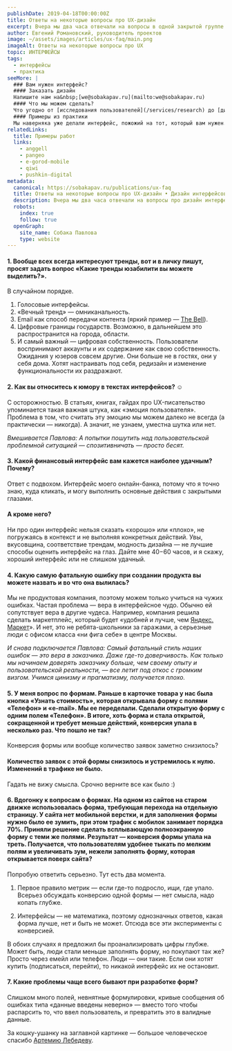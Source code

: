 ```yaml
---
publishDate: 2019-04-18T00:00:00Z
title: Ответы на некоторые вопросы про UX-дизайн
excerpt: Вчера мы два часа отвечали на вопросы в одной закрытой группе. Закрытые сообщества — не наш стиль, поэтому публикуем и вопросы, и ответы.
author: Евгений Романовский, руководитель проектов
image: ~/assets/images/articles/ux-faq/main.png
imageAlt: Ответы на некоторые вопросы про UX
topic: ИНТЕРФЕЙСЫ
tags:
  - интерфейсы
  - практика
seeMore: |
  ### Вам нужен интерфейс?
  #### Заказать дизайн
  Напишите нам на&nbsp;[we@sobakapav.ru](mailto:we@sobakapav.ru)
  #### Что мы можем сделать?
  Что угодно от [исследования пользователей](/services/research) до [дизайна интерфейса под ключ](/services/ux-design). 
  #### Примеры из практики
  Мы наверняка уже делали интерфейс, пожожий на тот, который вам нужен. [Проверьте](https://sobakapav.ru/portfolio).
relatedLinks:
  title: Примеры работ
  links:
    - anggell
    - pangeo
    - e-gorod-mobile
    - qiwi
    - pushkin-digital
metadata:
  canonical: https://sobakapav.ru/publications/ux-faq
  title: Ответы на некоторые вопросы про UX-дизайн • Дизайн интерфейсов
  description: Вчера мы два часа отвечали на вопросы про дизайн интерфейсов в одной закрытой группе. Про тренды юзабилити, юмор в интерфейсных текстах и про то, что если конверсия резко упала после редизайна формы,  —  не мучайте пользователя, верните как было.
  robots:
    index: true
    follow: true
  openGraph:
    site_name: Собака Павлова
    type: website
---
```



#### 1. Вообще всех всегда интересуют тренды, вот и в личку пишут, просят задать вопрос «Какие тренды юзабилити вы можете выделить?».

В случайном порядке.

1. Голосовые интерфейсы.
2. «Вечный тренд» — омниканальность.
3. Email как способ передачи контента (яркий пример — [The Bell](https://thebell.io/)).
4. Цифровые границы государств. Возможно, в дальнейшем это распространится на города, области.
5. И самый важный — цифровая собственность. Пользователи воспринимают аккаунты и их содержание как свою собственность. Ожидания у юзеров совсем другие. Они больше не в гостях, они у себя дома. Хотят настраивать под себя, редизайн и изменение функциональности их раздражают.

#### 2. Как вы относитесь к юмору в текстах интерфейсов? ☺

С осторожностью. В статьях, книгах, гайдах про UX-писательство упоминается такая важная штука, как «эмоция пользователя». Проблема в том, что считать эту эмоцию мы можем далеко не всегда (а практически — никогда). А значит, не узнаем, уместна шутка или нет.

_Вмешивается Павлова: А попытки пошутить над пользовательской проблемной ситуацией — спозитивничать — просто бесят._

#### 3. Какой финансовый интерфейс вам кажется наиболее удачным? Почему?

Ответ с подвохом. Интерфейс моего онлайн-банка, потому что я точно знаю, куда кликать, и могу выполнить основные действия с закрытыми глазами.

#### А кроме него?

Ни про один интерфейс нельзя сказать «хорошо» или «плохо», не погружаясь в контекст и не выполняя конкретных действий. Увы, вкусовщина, соответствие трендам, модность дизайна — не лучшие способы оценить интерфейс на глаз. Дайте мне 40−60 часов, и я скажу, хороший интерфейс или не слишком удачный.

#### 4. Какую самую фатальную ошибку при создании продукта вы можете назвать и во что она вылилась?

Мы не продуктовая компания, поэтому можем только учиться на чужих ошибках. Частая проблема — вера в интерфейсное чудо. Обычно ей сопутствует вера в другие чудеса. Например, компания решила сделать маркетплейс, который будет «удобней и лучше, чем [Яндекс. Маркет](https://market.yandex.ru/)». И нет, это не ребята-школьники за гаражами, а серьезные люди с офисом класса «ни фига себе» в центре Москвы.

_И снова подключается Павлова: Самый фатальный стиль наших ошибок — это вера в заказчика. Даже где-то доверчивость. Как только мы начинаем доверять заказчику больше, чем своему опыту и пользовательской реальности, — все летит под откос с громким визгом. Учимся цинизму и прагматизму, получается плохо._

#### 5. У меня вопрос по формам. Раньше в карточке товара у нас была кнопка «Узнать стоимость», которая открывала форму c полями «Телефон» и «e-mail». Мы ее переделали. Сделали открытую форму c одним полем «Телефон». В итоге, хоть форма и стала открытой, сокращенной и требует меньше действий, конверсия упала в несколько раз. Что пошло не так?

Конверсия формы или вообще количество заявок заметно снизилось?

#### Количество заявок с этой формы снизилось и устремилось к нулю. Изменений в трафике не было.

Гадать не вижу смысла. Срочно верните все как было :)

#### 6. Вдогонку к вопросам о формах. На одном из сайтов на старом движке использовалась форма, требующая перехода на отдельную страницу. У сайта нет мобильной верстки, и для заполнения формы нужно было ее зумить, при этом трафик с мобилок занимает порядка 70%. Приняли решение сделать всплывающую полноэкранную форму с теми же полями. Результат — конверсия формы упала на треть. Получается, что пользователям удобнее тыкать по мелким полям и увеличивать зум, нежели заполнять форму, которая открывается поверх сайта?

Попробую ответить серьезно. Тут есть два момента.

1. Первое правило метрик — если где-то подросло, ищи, где упало. Всерьез обсуждать конверсию одной формы — нет смысла, надо копать глубже.

2. Интерфейсы — не математика, поэтому однозначных ответов, какая форма лучше, нет и быть не может. Отсюда все эти эксперименты с конверсией.

В обоих случаях я предложил бы проанализировать цифры глубже. Может быть, люди стали меньше заполнять форму, но покупают так же? Просто через емейл или телефон. Люди — они такие. Если они хотят купить (подписаться, перейти), то никакой интерфейс их не остановит.

#### 7. Какие проблемы чаще всего бывают при разработке форм?

Слишком много полей, невнятные формулировки, кривые сообщения об ошибках типа «данные введены неверно» — вместо того чтобы распарсить то, что ввел пользователь, и превратить это в валидные данные.

За кошку-ушанку на заглавной картинке — большое человеческое спасибо [Артемию Лебедеву](https://www.artlebedev.ru/russian-olympic-mascots/).

